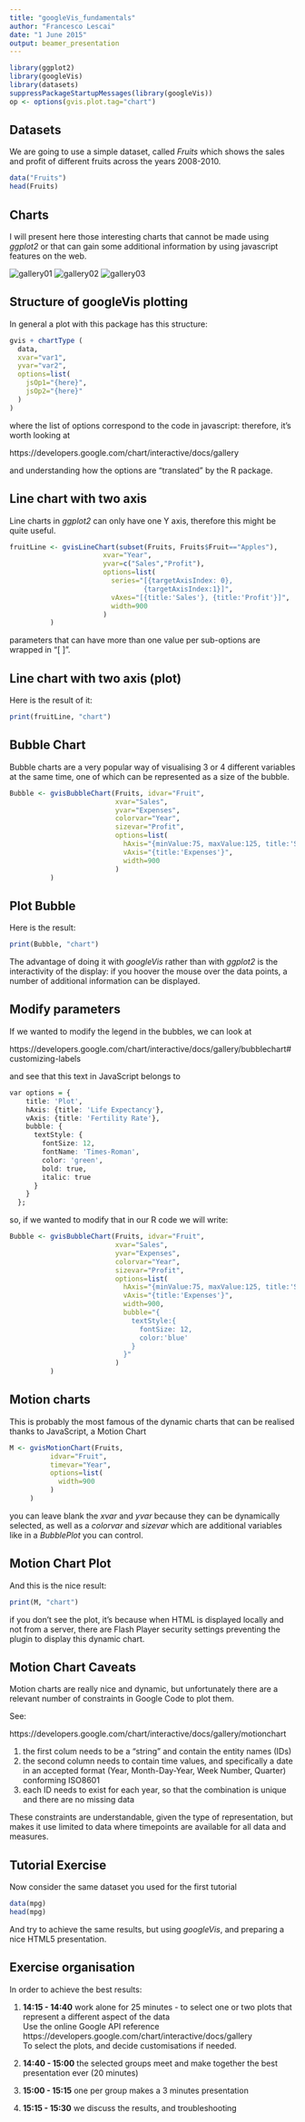 ```yaml
---
title: "googleVis_fundamentals"
author: "Francesco Lescai"
date: "1 June 2015"
output: beamer_presentation
---
```


```r
library(ggplot2)
library(googleVis)
library(datasets)
suppressPackageStartupMessages(library(googleVis))
op <- options(gvis.plot.tag="chart")
```

## Datasets

We are going to use a simple dataset, called *Fruits* which shows the sales and profit of different fruits across the years 2008-2010.

```r
data("Fruits")
head(Fruits)
```

## Charts

I will present here those interesting charts that cannot be made using *ggplot2* or that can gain some additional information by using javascript features on the web.

![gallery01](chart01.png)
![gallery02](chart02.png)
![gallery03](chart03.png)


## Structure of googleVis plotting

In general a plot with this package has this structure:

```r
gvis + chartType (
  data,
  xvar="var1",
  yvar="var2",
  options=list(
    jsOp1="{here}",
    jsOp2="{here}"
  )
)
```

where the list of options correspond to the code in javascript: therefore, it's worth looking at

https://developers.google.com/chart/interactive/docs/gallery

and understanding how the options are "translated" by the R package.

## Line chart with two axis

Line charts in *ggplot2* can only have one Y axis, therefore this might be quite useful.

```r
fruitLine <- gvisLineChart(subset(Fruits, Fruits$Fruit=="Apples"), 
                       xvar="Year", 
                       yvar=c("Sales","Profit"),
                       options=list(
                         series="[{targetAxisIndex: 0},
                                 {targetAxisIndex:1}]",
                         vAxes="[{title:'Sales'}, {title:'Profit'}]",
                         width=900
                       )
          )
```

parameters that can have more than one value per sub-options are wrapped in "[ ]".

## Line chart with two axis (plot)

Here is the result of it:

```r
print(fruitLine, "chart")
```


## Bubble Chart

Bubble charts are a very popular way of visualising 3 or 4 different variables at the same time, one of which can be represented as a size of the bubble.

```r
Bubble <- gvisBubbleChart(Fruits, idvar="Fruit", 
                          xvar="Sales", 
                          yvar="Expenses",
                          colorvar="Year", 
                          sizevar="Profit",
                          options=list(
                            hAxis="{minValue:75, maxValue:125, title:'Sales'}",
                            vAxis="{title:'Expenses'}",
                            width=900
                          )
          )
```


## Plot Bubble

Here is the result:

```r
print(Bubble, "chart")
```

The advantage of doing it with *googleVis* rather than with *ggplot2* is the interactivity of the display:
if you hoover the mouse over the data points, a number of additional information can be displayed.


## Modify parameters

If we wanted to modify the legend in the bubbles, we can look at

https://developers.google.com/chart/interactive/docs/gallery/bubblechart#customizing-labels

and see that this text in JavaScript belongs to

```r
var options = {
    title: 'Plot',
    hAxis: {title: 'Life Expectancy'},
    vAxis: {title: 'Fertility Rate'},
    bubble: {
      textStyle: {
        fontSize: 12,
        fontName: 'Times-Roman',
        color: 'green',
        bold: true,
        italic: true
      }
    }
  };
```

so, if we wanted to modify that in our R code we will write:

```r
Bubble <- gvisBubbleChart(Fruits, idvar="Fruit", 
                          xvar="Sales", 
                          yvar="Expenses",
                          colorvar="Year", 
                          sizevar="Profit",
                          options=list(
                            hAxis="{minValue:75, maxValue:125, title:'Sales'}",
                            vAxis="{title:'Expenses'}",
                            width=900,
                            bubble="{
                              textStyle:{
                                fontSize: 12,
                                color:'blue'
                              }
                            }"
                          )
          )
```


## Motion charts

This is probably the most famous of the dynamic charts that can be realised thanks to JavaScript, a Motion Chart

```r
M <- gvisMotionChart(Fruits, 
          idvar="Fruit", 
          timevar="Year",
          options=list(
            width=900
          )
     )
```

you can leave blank the *xvar* and *yvar* because they can be dynamically selected, as well as a *colorvar* and *sizevar* which are additional variables like in a *BubblePlot* you can control.

## Motion Chart Plot

And this is the nice result:

```r
print(M, "chart")
```

if you don't see the plot, it's because when HTML is displayed locally and not from a server, there are Flash Player security settings preventing the plugin to display this dynamic chart.


## Motion Chart Caveats

Motion charts are really nice and dynamic, but unfortunately there are a relevant number of constraints in Google Code to plot them.

See:

https://developers.google.com/chart/interactive/docs/gallery/motionchart

1. the first colum needs to be a "string" and contain the entity names (IDs)
2. the second column needs to contain time values, and specifically a date in an accepted format (Year, Month-Day-Year, Week Number, Quarter) conforming ISO8601
3. each ID needs to exist for each year, so that the combination is unique and there are no missing data

These constraints are understandable, given the type of representation, but makes it use limited to data where timepoints are available for all data and measures.

## Tutorial Exercise

Now consider the same dataset you used for the first tutorial

```r
data(mpg)
head(mpg)
```

And try to achieve the same results, but using *googleVis*, and preparing a nice HTML5 presentation.

## Exercise organisation

In order to achieve the best results:

1. **14:15 - 14:40** work alone for 25 minutes - to select one or two plots that represent a different aspect of the data      
Use the online Google API reference        
https://developers.google.com/chart/interactive/docs/gallery        
To select the plots, and decide customisations if needed.

2. **14:40 - 15:00** the selected groups meet and make together the best presentation ever (20 minutes)

3. **15:00 - 15:15** one per group makes a 3 minutes presentation

4. **15:15 - 15:30** we discuss the results, and troubleshooting


